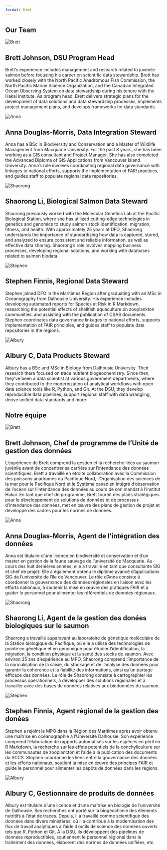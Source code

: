 ```yaml
---
format: html
---
```

  
::: {.content-visible when-profile="english"}

# Our Team

::::: grid
::: g-col-4
<img src="images/team/Brett.jpg" alt="Brett" class="circle"/>
:::
  
::: g-col-8
## Brett Johnson, DSU Program Head

Brett’s experience includes management and research related to juvenile salmon before focusing his career on scientific data stewardship. Brett has worked closely with the North Pacific Anadromous Fish Commission, the North Pacific Marine Science Organization, and the Canadian Integrated Ocean Observing System on data stewardship during his tenure with the Hakai Institute. As program head, Brett delivers strategic plans for the development of data solutions and data stewardship processes, implements project management plans, and develops frameworks for data standards.
:::
:::::
  
::::: grid
::: g-col-4
<img src="images/team/Anna.jpg" alt="Anna" class="circle"/>
:::
  
::: g-col-8
## Anna Douglas-Morris, Data Integration Steward

Anna has a BSc in Biodiversity and Conservation and a Master of Wildlife Management from Macquarie University. For the past 8 years, she has been working as a GIS consultant and Project Manager. She has also completed the Advanced Diploma of GIS Applications from Vancouver Island University. Anna’s role involves coordinating regional data governance with linkages to national efforts, supports the implementation of FAIR practices, and guides staff to populate regional data repositories.
:::
:::::
  
::::: grid
::: g-col-4
<img src="images/team/Shaorong.jpg" alt="Shaorong" class="circle"/>
:::
  
::: g-col-8
## Shaorong Li, Biological Salmon Data Steward

Shaorong previously worked with the Molecular Genetics Lab at the Pacific Biological Station, where she has utilized cutting-edge technologies in genetics and genomics to study salmon stock identification, migration, fitness, and health. With approximately 25 years at DFO, Shaorong understands the importance of standardizing how data is captured, stored, and analyzed to ensure consistent and reliable information, as well as effective data sharing. Shaorong’s role involves mapping business processes, developing regional solutions, and working with databases related to salmon biodata.
:::
:::::
  
::::: grid
::: g-col-4
<img src="images/team/Stephen.jpg" alt="Stephen" class="circle"/>
:::
  
::: g-col-8
## Stephen Finnis, Regional Data Steward

Stephen joined DFO in the Maritimes Region after graduating with an MSc in Oceanography from Dalhousie University. His experience includes developing automated reports for Species at Risk in R Markdown, researching the potential effects of shellfish aquaculture on zooplankton communities, and assisting with the publication of CSAS documents. Stephen coordinates data governance linkages to national efforts, supports implementation of FAIR principles, and guides staff to populate data repositories in the regions.
:::
:::::
  
::::: grid
::: g-col-4
<img src="images/team/Albury.jpg" alt="Albury" class="circle"/>
:::
  
::: g-col-8
## Albury C, Data Products Steward

Albury has a BSc and MSc in Biology from Dalhousie University. Their research there focused on trace nutrient biogeochemistry. Since then, they've been a data scientist at various government departments, where they contributed to the modernization of analytical workflows with open data science tools like R, Python, and Git. At the DSU, they develop reproducible data pipelines, support regional staff with data wrangling, derive unified data standards and more.
:::
:::::
:::

:::{.content-visible when-profile="french"}

# Notre équipe

::::: grid
::: g-col-4
<img src="images/team/Brett.jpg" alt="Brett" class="circle"/>
:::

::: g-col-8
## Brett Johnson, Chef de programme de l'Unité de gestion des données

L'expérience de Brett comprend la gestion et la recherche liées au saumon juvénile avant de concentrer sa carrière sur l'intendance des données scientifiques. Brett a travaillé en étroite collaboration avec la Commission des poissons anadromes du Pacifique Nord, l'Organisation des sciences de la mer pour le Pacifique Nord et le Système canadien intégré d'observation de l'océan sur l'intendance des données au cours de son mandat à l'Institut Hakai. En tant que chef de programme, Brett fournit des plans stratégiques pour le développement de solutions de données et de processus d'intendance des données, met en œuvre des plans de gestion de projet et développe des cadres pour les normes de données.
:::
:::::
  
::::: grid
::: g-col-4
<img src="images/team/Anna.jpg" alt="Anna" class="circle"/>
:::
  
::: g-col-8
## Anna Douglas-Morris, Agent de l'intégration des données

Anna est titulaire d'une licence en biodiversité et conservation et d'un master en gestion de la faune sauvage de l'université de Macquarie. Au cours des huit dernières années, elle a travaillé en tant que consultante SIG et chef de projet. Elle a également obtenu le diplôme avancé d'applications SIG de l'université de l'île de Vancouver. Le rôle d'Anna consiste à coordonner la gouvernance des données régionales en liaison avec les efforts nationaux, à soutenir la mise en œuvre des pratiques FAIR et à guider le personnel pour alimenter les référentiels de données régionaux.
:::
:::::

::::: grid
::: g-col-4
<img src="images/team/Shaorong.jpg" alt="Shaorong" class="circle"/>
:::

::: g-col-8
## Shaorong Li, Agent de la gestion des donées biologiques sur le saumon

Shaorong a travaillé auparavant au laboratoire de génétique moléculaire de la Station biologique du Pacifique, où elle a utilisé des technologies de pointe en génétique et en génomique pour étudier l'identification, la migration, la condition physique et la santé des stocks de saumon. Avec environ 25 ans d'expérience au MPO, Shaorong comprend l'importance de la normalisation de la saisie, du stockage et de l'analyse des données pour garantir la cohérence et la fiabilité des informations, ainsi qu'un partage efficace des données. Le rôle de Shaorong consiste à cartographier les processus opérationnels, à développer des solutions régionales et à travailler avec des bases de données relatives aux biodonnées du saumon.
:::
:::::
  
::::: grid
::: g-col-4
<img src="images/team/Stephen.jpg" alt="Stephen" class="circle"/>
:::
  
::: g-col-8
## Stephen Finnis, Agent régional de la gestion des donées

Stephen a rejoint le MPO dans la Région des Maritimes après avoir obtenu une maîtrise en océanographie à l'Université Dalhousie. Son expérience comprend l'élaboration de rapports automatisés sur les espèces en péril en R Markdown, la recherche sur les effets potentiels de la conchyliculture sur les communautés de zooplancton et l'aide à la publication des documents du SCCS. Stephen coordonne les liens entre la gouvernance des données et les efforts nationaux, soutient la mise en œuvre des principes FAIR et guide le personnel pour alimenter les dépôts de données dans les régions.
:::
:::::

::::: grid
::: g-col-4
<img src="images/team/Albury.jpg" alt="Albury" class="circle"/>
:::

::: g-col-8
## Albury C, Gestionnaire de produits de données

Albury est titulaire d'une licence et d'une maîtrise en biologie de l'université de Dalhousie. Ses recherches ont porté sur la biogéochimie des éléments nutritifs à l'état de traces. Depuis, il a travaillé comme scientifique des données dans divers ministères, où il a contribué à la modernisation des flux de travail analytiques à l'aide d'outils de science des données ouverts tels que R, Python et Git. À la DSU, ils développent des pipelines de données reproductibles, soutiennent le personnel régional dans le traitement des données, élaborent des normes de données unifiées, etc.
:::
:::::
:::
